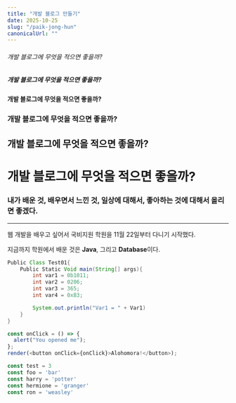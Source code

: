 ```yaml
---
title: "개발 블로그 만들기"
date: 2025-10-25
slug: "/paik-jong-hun"
canonicalUrl: ""
---
```


###### 개발 블로그에 무엇을 적으면 좋을까?
##### 개발 블로그에 무엇을 적으면 좋을까?
#### 개발 블로그에 무엇을 적으면 좋을까?
### 개발 블로그에 무엇을 적으면 좋을까?
## 개발 블로그에 무엇을 적으면 좋을까?
# 개발 블로그에 무엇을 적으면 좋을까?

### 내가 배운 것, 배우면서 느낀 것, 일상에 대해서, 좋아하는 것에 대해서 올리면 좋겠다.
---
웹 개발을 배우고 싶어서 국비지원 학원을 11월 22일부터 다니기 시작했다.

지금까지 학원에서 배운 것은 **Java**, 그리고 **Database**이다.

```JAVA
Public Class Test01{
    Public Static Void main(String[] args){
        int var1 = 0b1011;
        int var2 = 0206;
        int var3 = 365;
        int var4 = 0xB3;

        System.out.println("Var1 = " + Var1)
    }
}
```


```js react-live
const onClick = () => {
  alert("You opened me");
};
render(<button onClick={onClick}>Alohomora!</button>);
```

```js {2,4,5}
const test = 3
const foo = 'bar'
const harry = 'potter'
const hermione = 'granger'
const ron = 'weasley'
```